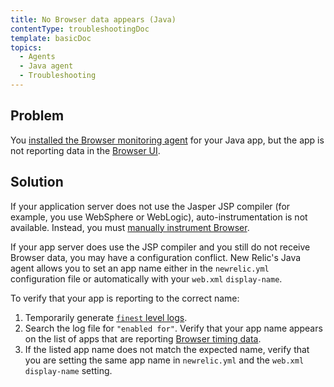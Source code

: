 ```yaml
---
title: No Browser data appears (Java)
contentType: troubleshootingDoc
template: basicDoc
topics:
  - Agents
  - Java agent
  - Troubleshooting
---
```


## Problem

You [installed the Browser monitoring agent](/docs/browser/new-relic-browser/installation/install-new-relic-browser-agent) for your Java app, but the app is not reporting data in the [Browser UI](/docs/browser/new-relic-browser/getting-started/browser-overview-page-website-performance-summary).

## Solution

If your application server does not use the Jasper JSP compiler (for example, you use WebSphere or WebLogic), auto-instrumentation is not available. Instead, you must [manually instrument Browser](/docs/java/page-load-timing-in-java#manual_instrumentation).

If your app server does use the JSP compiler and you still do not receive Browser data, you may have a configuration conflict. New Relic's Java agent allows you to set an app name either in the `newrelic.yml` configuration file or automatically with your `web.xml` `display-name`.

To verify that your app is reporting to the correct name:

1. Temporarily generate [`finest` level logs](/docs/agents/java-agent/troubleshooting/generating-logs-troubleshooting).
2. Search the log file for `"enabled for"`. Verify that your app name appears on the list of apps that are reporting [Browser timing data](/docs/agents/java-agent/instrumentation/page-load-timing-java).
3. If the listed app name does not match the expected name, verify that you are setting the same app name in `newrelic.yml` and the `web.xml` `display-name` setting.
